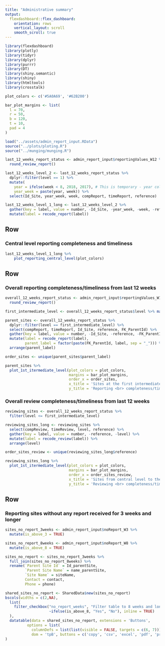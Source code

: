 ```yaml
---
title: "Administrative summary"
output: 
  flexdashboard::flex_dashboard:
    orientation: rows
    vertical_layout: scroll
    smooth_scroll: true
---
```


```r
library(flexdashboard)
library(plotly)
library(tidyr)
library(dplyr)
library(purrr)
library(DT)
library(shiny.semantic)
library(shiny)
library(htmltools)
library(crosstalk)
```

```r
plot_colors <- c('#5A0A69', '#62B200')

bar_plot_margins <- list(
  l = 70,
  r = 50,
  b = 120,
  t = 10,
  pad = 4
)
```

```r
load("../assets/admin_report_input.RData")
source("../plots/ploting.R")
source("../munging/munging.R")
```

```r
last_12_weeks_report_status <- admin_report_input$reportingValues_W12 %>%
  round_review_report()

last_12_weeks_level_2 <- last_12_weeks_report_status %>%
  dplyr::filter(level == 1) %>%
  mutate(
    year = ifelse(week < 8, 2018, 2017), # This is temporary - year column needs to be in the raw data
    year_week = paste(year, week)) %>%
  select(Id_Site, year_week, week, compReport, timeReport, reference)

last_12_weeks_level_1_long <- last_12_weeks_level_2 %>%
  gather(key = label, value = number, -Id_Site, -year_week, -week, -reference) %>%
  mutate(label = recode_report(label))
```

<style>                     
.navbar {
  background-color:#5A0A69;
  border-color:black;
}
</style>

Row
-------------------------------------

### Central level reporting completeness and timeliness 

```r
last_12_weeks_level_1_long %>%
    plot_reporting_central_level(plot_colors)
```


Row
-------------------------------------
### Overall reporting completeness/timeliness from last 12 weeks

```r
overall_12_weeks_report_status <- admin_report_input$reportingValues_W12_overall %>%
  round_review_report()

first_intermediate_level <- overall_12_weeks_report_status$level %>% max()

parent_sites <- overall_12_weeks_report_status %>%
  dplyr::filter(level == first_intermediate_level) %>%
  select(compReport, timeReport, Id_Site, reference, FK_ParentId) %>% 
  gather(key = label, value = number, -Id_Site, -reference, -FK_ParentId) %>%
  mutate(label = recode_report(label),
         parent_label = factor(paste(FK_ParentId, label, sep = "_"))) %>%
  arrange(parent_label)

order_sites <- unique(parent_sites$parent_label)

parent_sites %>%
  plot_1st_itermediate_level(plot_colors = plot_colors,
                             margins = bar_plot_margins,
                             order_x = order_sites,
                             x_title = 'Sites at the first intermediate level',
                             y_title = 'Reporting <br> completeness/timeliness[%]')
```

### Overall review completeness/timeliness from last 12 weeks

```r
reviewing_sites <- overall_12_weeks_report_status %>%
  filter(level <= first_intermediate_level)

reviewing_sites_long <- reviewing_sites %>%
  select(compReview, timeReview, level, reference) %>% 
  gather(key = label, value = number, -reference, -level) %>%
  mutate(label = recode_review(label)) %>%
  arrange(level)

order_sites_review <- unique(reviewing_sites_long$reference)

reviewing_sites_long %>% 
  plot_1st_itermediate_level(plot_colors = plot_colors,
                             margins = bar_plot_margins,
                             order_x = order_sites_review,
                             x_title = 'Sites from central level to the first intermediate level',
                             y_title = 'Reviewing <br> completeness/timeliness[%]')
```


Row
-------------------------------------

### Reporting sites without any report received for 3 weeks and longer

```r
sites_no_report_3weeks <- admin_report_input$noReport_W3 %>%
  mutate(is_above_3 = TRUE)

sites_no_report_8weeks <- admin_report_input$noReport_W8 %>%
  mutate(is_above_8 = TRUE)

sites_no_report <- sites_no_report_3weeks %>%
  full_join(sites_no_report_8weeks) %>%
  rename(`Parent Site Id` = Id_parentSite,
         `Parent Site Name` = name_parentSite,
         `Site Name` = siteName,
         Contact = contact,
         Phone = phone)

shared_sites_no_report <- SharedData$new(sites_no_report)
bscols(widths = c(2,NA),
  list(
    filter_checkbox("no_report_weeks", "Filter table to 8 weeks and longer:", shared_sites_no_report, 
                    ~ifelse(is_above_8, "Yes", "No"), inline = TRUE)
  ),
  datatable(data = shared_sites_no_report, extensions = 'Buttons',
          options = list(
            columnDefs = list(list(visible = FALSE, targets = c(6, 7))),
            dom = 'tpB', buttons = c('copy', 'csv', 'excel', 'pdf', 'print')))
)


```
